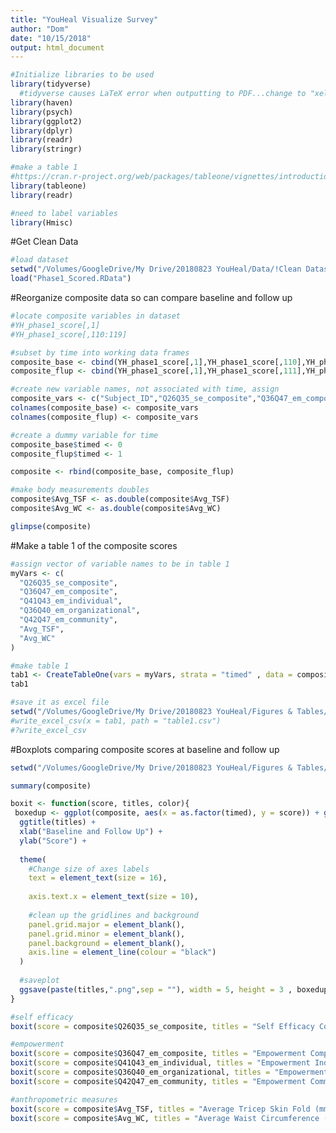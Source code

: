 ```yaml
---
title: "YouHeal Visualize Survey"
author: "Dom"
date: "10/15/2018"
output: html_document
---
```


```r
#Initialize libraries to be used
library(tidyverse)
  #tidyverse causes LaTeX error when outputting to PDF...change to "xelatex" from PDF options. Or use      HTML
library(haven)
library(psych)
library(ggplot2)
library(dplyr)
library(readr)
library(stringr)

#make a table 1
#https://cran.r-project.org/web/packages/tableone/vignettes/introduction.html
library(tableone)
library(readr)

#need to label variables
library(Hmisc)
```

#Get Clean Data
```r
#load dataset
setwd("/Volumes/GoogleDrive/My Drive/20180823 YouHeal/Data/!Clean Datasets")
load("Phase1_Scored.RData")
```

#Reorganize composite data so can compare baseline and follow up
```r
#locate composite variables in dataset
#YH_phase1_score[,1]
#YH_phase1_score[,110:119]

#subset by time into working data frames
composite_base <- cbind(YH_phase1_score[,1],YH_phase1_score[,110],YH_phase1_score[,112:115],YH_phase1_score$base_TSF_avg,YH_phase1_score$base_WC_avg)
composite_flup <- cbind(YH_phase1_score[,1],YH_phase1_score[,111],YH_phase1_score[,116:119],YH_phase1_score$flup_TSF_avg,YH_phase1_score$flup_WC_avg)

#create new variable names, not associated with time, assign
composite_vars <- c("Subject_ID","Q26Q35_se_composite","Q36Q47_em_composite","Q41Q43_em_individual","Q36Q40_em_organizational","Q42Q47_em_community","Avg_TSF","Avg_WC")
colnames(composite_base) <- composite_vars
colnames(composite_flup) <- composite_vars

#create a dummy variable for time
composite_base$timed <- 0
composite_flup$timed <- 1

composite <- rbind(composite_base, composite_flup)

#make body measurements doubles
composite$Avg_TSF <- as.double(composite$Avg_TSF)
composite$Avg_WC <- as.double(composite$Avg_WC)

glimpse(composite)
```

#Make a table 1 of the composite scores
```r
#assign vector of variable names to be in table 1
myVars <- c(
  "Q26Q35_se_composite", 
  "Q36Q47_em_composite", 
  "Q41Q43_em_individual", 
  "Q36Q40_em_organizational", 
  "Q42Q47_em_community",
  "Avg_TSF",
  "Avg_WC"
)

#make table 1
tab1 <- CreateTableOne(vars = myVars, strata = "timed" , data = composite)
tab1

#save it as excel file
setwd("/Volumes/GoogleDrive/My Drive/20180823 YouHeal/Figures & Tables/Composite Boxplots")
#write_excel_csv(x = tab1, path = "table1.csv")
#?write_excel_csv
```

#Boxplots comparing composite scores at baseline and follow up
```r
setwd("/Volumes/GoogleDrive/My Drive/20180823 YouHeal/Figures & Tables/Composite Boxplots")

summary(composite)

boxit <- function(score, titles, color){
 boxedup <- ggplot(composite, aes(x = as.factor(timed), y = score)) + geom_boxplot(fill = color, alpha = 0.2) + 
  ggtitle(titles) +
  xlab("Baseline and Follow Up") +
  ylab("Score") +
  
  theme( 
    #Change size of axes labels
    text = element_text(size = 16),
    
    axis.text.x = element_text(size = 10),
    
    #clean up the gridlines and background
    panel.grid.major = element_blank(), 
    panel.grid.minor = element_blank(), 
    panel.background = element_blank(), 
    axis.line = element_line(colour = "black")
  )
  
  #saveplot
  ggsave(paste(titles,".png",sep = ""), width = 5, height = 3 , boxedup)
}

#self efficacy
boxit(score = composite$Q26Q35_se_composite, titles = "Self Efficacy Composite", color = "slateblue")

#empowerment
boxit(score = composite$Q36Q47_em_composite, titles = "Empowerment Composite",color = "red")
boxit(score = composite$Q41Q43_em_individual, titles = "Empowerment Individual Items", color = "orange")
boxit(score = composite$Q36Q40_em_organizational, titles = "Empowerment Organizational Items", color = "yellow")
boxit(score = composite$Q42Q47_em_community, titles = "Empowerment Community Items", color = "green")

#anthropometric measures
boxit(score = composite$Avg_TSF, titles = "Average Tricep Skin Fold (mm)", color = "blue")
boxit(score = composite$Avg_WC, titles = "Average Waist Circumference (cm)", color = "black")
```